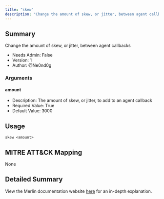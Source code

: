 ```yaml
---
title: "skew"
description: "Change the amount of skew, or jitter, between agent callbacks"
---
```


## Summary

Change the amount of skew, or jitter, between agent callbacks

- Needs Admin: False  
- Version: 1  
- Author: @Ne0nd0g

### Arguments

#### amount

- Description: The amount of skew, or jitter, to add to an agent callback
- Required Value: True
- Default Value: 3000

## Usage

```
skew <amount>
```

## MITRE ATT&CK Mapping

None

## Detailed Summary

View the Merlin documentation website [here](https://merlin-c2.readthedocs.io/en/latest/server/menu/agents.html#skew)
for an in-depth explanation.